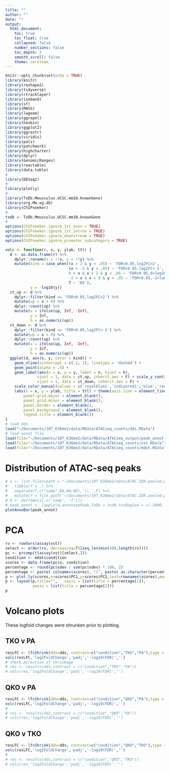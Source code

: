 ```yaml
---
title: ""
author: ""
date: ""
output:
  html_document:
    toc: true
    toc_float: true
    collapsed: false
    number_sections: false
    toc_depth: 3
    smooth_scroll: false
    theme: cerulean
---
```


```r
knitr::opts_chunk$set(echo = TRUE)
library(knitr)
library(reshape2)
library(tidyverse)
library(rtracklayer)
library(isoband)
library(sf)
library(MASS)
library(lwgeom)
library(ggrepel)
library(hexbin)
library(ggplot2)
library(ggrastr)
library(viridis)
library(pals)
library(patchwork)
library(highcharter)
library(dplyr)
library(GenomicRanges)
library(reactable)
library(data.table)
#
library(DESeq2)
#
library(plotly)
#
library(TxDb.Mmusculus.UCSC.mm10.knownGene)
library(org.Mm.eg.db)
library(ChIPseeker)
#
txdb <- TxDb.Mmusculus.UCSC.mm10.knownGene
#
options(ChIPseeker.ignore_1st_exon = TRUE)
options(ChIPseeker.ignore_1st_intron = TRUE)
options(ChIPseeker.ignore_downstream = TRUE)
options(ChIPseeker.ignore_promoter_subcategory = TRUE)
```

```r
volc <- function(r, x, y, ylab, ttl) {
  d <- as.data.frame(r) %>%
    dplyr::rename(x = !!x, y = !!y) %>%
    mutate(kind = case_when((x > 2 & y < .05) ~ 'FDR<0.05,log2FC>2',
                            (x < -2 & y < .05) ~ 'FDR<0.05,log2FC<-2',
                            0 < x & x < 2 & y < .05 ~ 'FDR<0.05,0<log2FC<2',
                            -2 < x & x < 0 & y < .05 ~ 'FDR<0.05,-2<log2FC<0',
                            T ~ 'NS'),
           y = -log10(y))
  ct_up <- d %>% 
    dplyr::filter(kind == 'FDR<0.05,log2FC>2') %>%
    mutate(up = x > 0) %>%
    dplyr::count(up) %>%
    mutate(x = ifelse(up, Inf, -Inf),
           y = Inf,
           h = as.numeric(up))
  ct_down <- d %>% 
    dplyr::filter(kind == 'FDR<0.05,log2FC<-2') %>%
    mutate(up = x > 0) %>%
    dplyr::count(up) %>%
    mutate(x = ifelse(up, Inf, -Inf),
           y = Inf,
           h = as.numeric(up))
  ggplot(d, aes(x, y, color = kind)) +
    geom_vline(xintercept = c(-2, 2), linetype = 'dashed') +
    geom_point(alpha = .5) +
    geom_label(aes(x = x, y = y, label = n, hjust = h),
              vjust = 1, data = ct_up, inherit.aes = F) + scale_y_continuous() + geom_label(aes(x = x, y = y, label = n, hjust = h),
              vjust = 1, data = ct_down, inherit.aes = F) +
    scale_color_manual(values = c('royalblue1','indianred1','blue','red','darkgrey')) +
    labs(x = x, y = ylab, title = ttl) + theme(axis.line = element_line(colour = "black"),
        panel.grid.major = element_blank(),
        panel.grid.minor = element_blank(),
        panel.border = element_blank(),
        panel.background = element_blank(),
        legend.title = element_blank())
}
# load dds
load("~/Documents/10T_K36me2/data/RData/ATACseq_counts/dds.RData")
# load annot file
load(file="~/Documents/10T_K36me2/data/RData/ATACseq_output/peak_annot.RData")
load(file="~/Documents/10T_K36me2/data/RData/ATACseq_counts/vst.RData")
load(file="~/Documents/10T_K36me2/data/RData/ATACseq_counts/mdat.RData")
```

# Distribution of ATAC-seq peaks
```r
# s <- list.files(path = "~/Documents/10T_K36me2/data/ATAC.IDR.pooled.peaks", pattern = '.idr.',full.names = FALSE,recursive = FALSE) %>%
#   tibble(f = .) %>%
#   separate(f,c("samp",NA,NA,NA),'\\.',F) %>%
#   mutate(f = file.path('~/Documents/10T_K36me2/data/ATAC.IDR.pooled.peaks', f))
# d <- deframe(s[,c('samp', 'f')])
# peak_annot <- lapply(d,annotatePeak,TxDb = txdb,tssRegion = c(-3000, 3000))
plotAnnoBar(peak_annot)
```

# PCA
```r
rv <- rowVars(assay(vst))
select <- order(rv, decreasing=T)[seq_len(min(500,length(rv)))]
pc <- prcomp(t(assay(vst)[select,]))
condition <- mdat$condition
scores <- data.frame(pc$x, condition)
percentage <- round(pc$sdev / sum(pc$sdev) * 100, 2)
percentage <- paste( colnames(scores), "(", paste( as.character(percentage), "%", ")", sep="") )
p <- plot_ly(scores,x=scores$PC1,y=scores$PC2,text=rownames(scores),mode="markers",color=factor(condition),marker=list(size=11),colors = "Dark2")
p <- layout(p,title="",   xaxis = list(title = percentage[1]),
            yaxis = list(title = percentage[2]))
p
```

# Volcano plots {.tabset}

These logfold changes were shrunken prior to plotting.

## TKO v PA
```r
resLFC <- lfcShrink(dds=dds, contrast=c("condition","TKO","PA"),type = "ashr") 
volc(resLFC,'log2FoldChange','padj','-log10(FDR)','')
# check direction of shrinkage
# res <- results(dds,contrast = c("condition","TKO","PA"))
# volc(res,'log2FoldChange','padj','-log10(FDR)','')
```

## QKO v PA
```r
resLFC <- lfcShrink(dds=dds, contrast=c("condition","QKO","PA"),type = "ashr") 
volc(resLFC,'log2FoldChange','padj','-log10(FDR)','')
#
# res <- results(dds,contrast = c("condition","QKO","PA"))
# volc(res,'log2FoldChange','padj','-log10(FDR)','')
```

## QKO v TKO
```r
resLFC <- lfcShrink(dds=dds, contrast=c("condition","QKO","TKO"),type = "ashr") 
volc(resLFC,'log2FoldChange','padj','-log10(FDR)','')
#
# res <- results(dds,contrast = c("condition","QKO","TKO"))
# volc(res,'log2FoldChange','padj','-log10(FDR)','')
```
